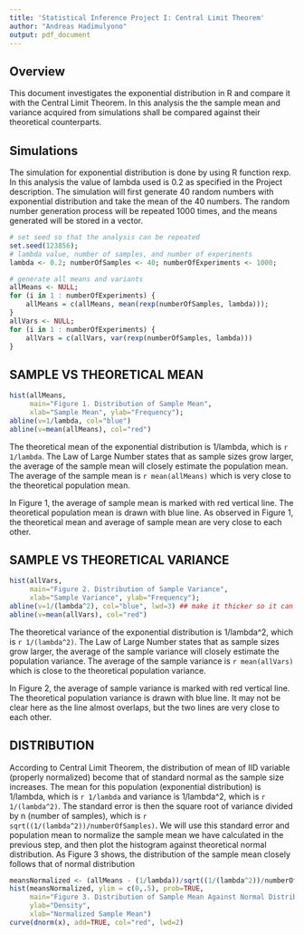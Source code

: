 ```yaml
---
title: 'Statistical Inference Project I: Central Limit Theorem'
author: "Andreas Hadimulyono"
output: pdf_document
---
```


## Overview

This document investigates the exponential distribution in R and compare it with the Central Limit Theorem. In this analysis the the sample mean and variance acquired from simulations shall be compared against their theoretical counterparts.

## Simulations

The simulation for exponential distribution is done by using R function rexp. In this analysis the value of lambda used is 0.2 as specified in the Project description. The simulation will first generate 40 random numbers with exponential distribution and take the mean of the 40 numbers. The random number generation process will be repeated 1000 times, and the means generated will be stored in a vector.

``` r
# set seed so that the analysis can be repeated
set.seed(123856); 
# lambda value, number of samples, and number of experiments
lambda <- 0.2; numberOfSamples <- 40; numberOfExperiments <- 1000;

```

``` r
# generate all means and variants
allMeans <- NULL; 
for (i in 1 : numberOfExperiments) {
    allMeans = c(allMeans, mean(rexp(numberOfSamples, lambda)));
}
allVars <- NULL; 
for (i in 1 : numberOfExperiments) {
    allVars = c(allVars, var(rexp(numberOfSamples, lambda)))
}
```

## SAMPLE VS THEORETICAL MEAN

``` r
hist(allMeans, 
     main="Figure 1. Distribution of Sample Mean", 
     xlab="Sample Mean", ylab="Frequency");
abline(v=1/lambda, col="blue")
abline(v=mean(allMeans), col="red")

```

The theoretical mean of the exponential distribution is 1/lambda, which is `r 1/lambda`. The Law of Large Number states that as sample sizes grow larger, the average of the sample mean will closely estimate the population mean. The average of the sample mean is `r mean(allMeans)` which is very close to the theoretical population mean.

In Figure 1, the average of sample mean is marked with red vertical line. The theoretical population mean is drawn with blue line. As observed in Figure 1, the theoretical mean and average of sample mean are very close to each other.

## SAMPLE VS THEORETICAL VARIANCE

``` r
hist(allVars, 
     main="Figure 2. Distribution of Sample Variance", 
     xlab="Sample Variance", ylab="Frequency");
abline(v=1/(lambda^2), col="blue", lwd=3) ## make it thicker so it can be seen in the graph
abline(v=mean(allVars), col="red")

```

The theoretical variance of the exponential distribution is 1/lambda^2, which is `r 1/(lambda^2)`. The Law of Large Number states that as sample sizes grow larger, the average of the sample variance will closely estimate the population variance. The average of the sample variance is `r mean(allVars)` which is close to the theoretical population variance.

In Figure 2, the average of sample variance is marked with red vertical line. The theoretical population variance is drawn with blue line. It may not be clear here as the line almost overlaps, but the two lines are very close to each other.

## DISTRIBUTION

According to Central Limit Theorem, the distribution of mean of IID variable (properly normalized) become that of standard normal as the sample size increases. The mean for this population (exponential distribution) is 1/lambda, which is `r 1/lambda` and variance is 1/lambda^2, which is `r 1/(lambda^2)`. The standard error is then the square root of variance divided by n (number of samples), which is `r sqrt((1/(lambda^2))/numberOfSamples)`. We will use this standard error and population mean to normalize the sample mean we have calculated in the previous step, and then plot the histogram against theoretical normal distribution. As Figure 3 shows, the distribution of the sample mean closely follows that of normal distribution

``` r
meansNormalized <- (allMeans - (1/lambda))/sqrt((1/(lambda^2))/numberOfSamples)
hist(meansNormalized, ylim = c(0,.5), prob=TRUE, 
     main="Figure 3. Distribution of Sample Mean Against Normal Distribution",
     ylab="Density",
     xlab="Normalized Sample Mean")
curve(dnorm(x), add=TRUE, col="red", lwd=2)
```










